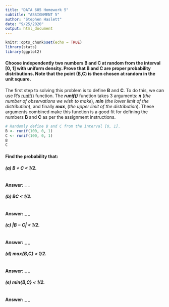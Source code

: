 ```yaml
---
title: "DATA 605 Homework 5"
subtitle: "ASSIGNMENT 5"
author: "Stephen Haslett"
date: "9/25/2020"
output: html_document
---
```


```r
knitr::opts_chunk$set(echo = TRUE)
library(stats)
library(ggplot2)
```

#### Choose independently two numbers B and C at random from the interval [0, 1] with uniform density. Prove that B and C are proper probability distributions. Note that the point (B,C) is then chosen at random in the unit square.

The first step to solving this problem is to define **B** and **C**. To do this, we can use R's
[runif()](https://www.rdocumentation.org/packages/stats/versions/3.6.2/topics/Uniform) function. The **_runif()_** function takes 3 arguments:
**_n_** (_the number of observations we wish to make_), **_min_** (_the lower limit of the distribution_), and finally **_max_**, (_the upper limit of the distribution_).
These arguments combined make this function is a good fit for defining the numbers **B** and **C** as per the assignment instructions.

```r
# Randomly define B and C from the interval [0, 1].
B <- runif(100, 0, 1)
C <- runif(100, 0, 1)
B
C
```

#### Find the probability that:

##### (a) B + C < 1/2.

```r

```

**Answer:** _ _


##### (b) BC < 1/2.

```r

```

**Answer:** _ _


##### (c) |B − C| < 1/2.

```r

```

**Answer:** _ _


##### (d) max{B,C} < 1/2.

```r

```

**Answer:** _ _


##### (e) min{B,C} < 1/2.

```r

```

**Answer:** _ _






